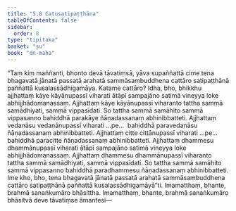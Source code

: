 ```yaml
---
title: "5.8 Catusatipaṭṭhāna"
tableOfContents: false
sidebar:
  order: 8
type: "tipitaka"
basket: "su"
book: "dn-maha"
---
```



<DynamicBreadcrumb />

<Division number="289" book="dn-maha" bookNo="7" page="174">

<Paragraph number="636" book="dn-maha">
“Taṃ kiṃ maññanti, bhonto devā tāvatiṃsā, yāva supaññattā cime tena bhagavatā jānatā passatā arahatā sammāsambuddhena cattāro satipaṭṭhānā paññattā kusalassādhigamāya. Katame cattāro? Idha, bho, bhikkhu ajjhattaṃ kāye kāyānupassī viharati ātāpī sampajāno satimā vineyya loke abhijjhādomanassaṃ. Ajjhattaṃ kāye kāyānupassī viharanto tattha sammā samādhiyati, sammā vippasīdati. So tattha sammā samāhito sammā vippasanno bahiddhā parakāye ñāṇadassanaṃ abhinibbatteti. Ajjhattaṃ vedanāsu vedanānupassī viharati …pe…  bahiddhā paravedanāsu ñāṇadassanaṃ abhinibbatteti. Ajjhattaṃ citte cittānupassī viharati …pe…  bahiddhā paracitte ñāṇadassanaṃ abhinibbatteti. Ajjhattaṃ dhammesu dhammānupassī viharati ātāpī sampajāno satimā vineyya loke abhijjhādomanassaṃ. Ajjhattaṃ dhammesu dhammānupassī viharanto tattha sammā samādhiyati, sammā vippasīdati. So tattha sammā samāhito sammā vippasanno bahiddhā paradhammesu ñāṇadassanaṃ abhinibbatteti. Ime kho, bho, tena bhagavatā jānatā passatā arahatā sammāsambuddhena cattāro satipaṭṭhānā paññattā kusalassādhigamāyā”ti. Imamatthaṃ, bhante, brahmā sanaṅkumāro bhāsittha. Imamatthaṃ, bhante, brahmā sanaṅkumāro bhāsitvā deve tāvatiṃse āmantesi—
</Paragraph>
</Division>